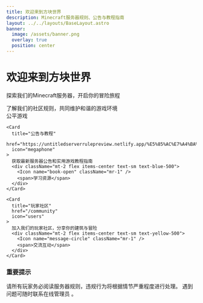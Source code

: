 ```yaml
---
title: 欢迎来到方块世界
description: Minecraft服务器规则、公告与教程指南
layout: ../../layouts/BaseLayout.astro
banner:
  image: /assets/banner.png
  overlay: true
  position: center
---
```



<style>
  .minecraft-title {
    font-family: 'Minecraft', sans-serif;
    text-shadow: 3px 3px 0 #555, 6px 6px 0 #333;
    letter-spacing: 2px;
  }
  
  .block-grid {
    display: grid;
    grid-template-columns: repeat(auto-fill, minmax(150px, 1fr));
    gap: 1rem;
    margin: 2rem 0;
  }
  
  .minecraft-block {
    aspect-ratio: 1;
    border: 3px solid #8b8b8b;
    border-radius: 4px;
    background: #6b6b6b;
    display: flex;
    align-items: center;
    justify-content: center;
    transition: transform 0.2s;
  }
  
  .minecraft-block:hover {
    transform: translateY(-5px);
    box-shadow: 0 5px 15px rgba(0,0,0,0.3);
  }
  
  .card-container {
    display: grid;
    grid-template-columns: repeat(auto-fit, minmax(300px, 1fr));
    gap: 2rem;
    margin-top: 2rem;
  }
</style>

<div className="sl-stack sl-flex-col">
  <h1 className="minecraft-title text-center text-4xl md:text-5xl text-green-500">
    欢迎来到方块世界
  </h1>
  
  <p className="text-center text-lg opacity-80 mt-4">
    探索我们的Minecraft服务器，开启你的冒险旅程
  </p>

  <div className="block-grid">
    <div className="minecraft-block bg-green-600">
      <Icon name="leaf" className="text-white w-10 h-10" />
    </div>
    <div className="minecraft-block bg-brown-600">
      <Icon name="tree-pine" className="text-white w-10 h-10" />
    </div>
    <div className="minecraft-block bg-blue-500">
      <Icon name="droplet" className="text-white w-10 h-10" />
    </div>
    <div className="minecraft-block bg-gray-400">
      <Icon name="mountain" className="text-white w-10 h-10" />
    </div>
    <div className="minecraft-block bg-yellow-500">
      <Icon name="sun" className="text-white w-10 h-10" />
    </div>
  </div>

  <div className="card-container">
    <Card 
      title="服务器规则" 
      href="https://untitledserverrulepreview.netlify.app/%E8%A7%84%E5%88%99%E8%AF%A6%E7%BB%86%E7%89%88/"
      icon="scroll-text"
    >
      了解我们的社区规则，共同维护和谐的游戏环境
      <div className="mt-2 flex items-center text-sm text-green-500">
        <Icon name="sword" className="mr-1" />
        <span>公平游戏</span>
      </div>
    </Card>

    <Card 
      title="公告与教程" 
      href="https://untitledserverrulepreview.netlify.app/%E5%85%AC%E7%A4%BA%E5%8F%8A%E6%95%99%E7%A8%8B"
      icon="megaphone"
    >
      获取最新服务器公告和实用游戏教程指南
      <div className="mt-2 flex items-center text-sm text-blue-500">
        <Icon name="book-open" className="mr-1" />
        <span>学习资源</span>
      </div>
    </Card>

    <Card 
      title="玩家社区" 
      href="/community"
      icon="users"
    >
      加入我们的玩家社区，分享你的建筑与冒险
      <div className="mt-2 flex items-center text-sm text-yellow-500">
        <Icon name="message-circle" className="mr-1" />
        <span>交流互动</span>
      </div>
    </Card>
  </div>

  <div className="mt-8 p-4 bg-gray-800 rounded-lg border-l-4 border-green-500">
    <div className="flex items-start">
      <Icon name="alert-circle" className="text-yellow-400 w-6 h-6 mt-1 mr-3" />
      <div>
        <h3 className="text-lg font-bold">重要提示</h3>
        <p className="mt-1">
          请所有玩家务必阅读服务器规则，违规行为将根据情节严重程度进行处理。
          遇到问题可随时联系在线管理员 <Icon name="shield" className="inline" />。
        </p>
      </div>
    </div>
  </div>
</div>